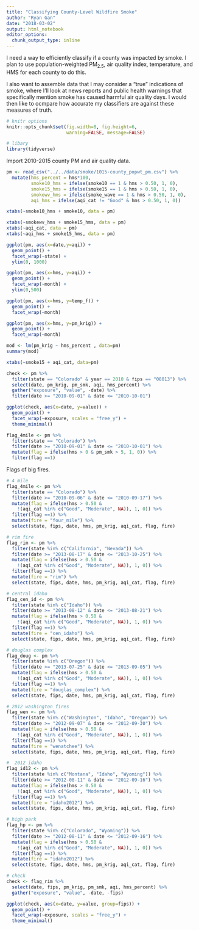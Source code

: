 ```yaml
---
title: "Classifying County-Level Wildfire Smoke"
author: "Ryan Gan"
date: "2018-03-02"
output: html_notebook
editor_options: 
  chunk_output_type: inline
---
```


I need a way to efficiently classify if a county was impacted by smoke. I plan to use population-weighted PM~2.5~, air quality index, temperature, and HMS for each county to do this. 

I also want to assemble data that I may consider a "true" indications of smoke, where I'll look at news reports and public health warnings that specifically mention smoke has caused harmful air quality days. I would then like to ocmpare how accurate my classifiers are against these measures of truth.

```r
# knitr options
knitr::opts_chunk$set(fig.width=8, fig.height=6, 
                      warning=FALSE, message=FALSE)

# libary
library(tidyverse)
```

Import 2010-2015 county PM and air quality data.

```r
pm <- read_csv("../../data/smoke/1015-county_popwt_pm.csv") %>% 
  mutate(hms_percent = hms*100,
         smoke10_hms = ifelse(smoke10 == 1 & hms > 0.50, 1, 0),
         smoke15_hms = ifelse(smoke15 == 1 & hms > 0.50, 1, 0),
         smokewv_hms = ifelse(smoke_wave == 1 & hms > 0.50, 1, 0),
         aqi_hms = ifelse(aqi_cat != "Good" & hms > 0.50, 1, 0))

xtabs(~smoke10_hms + smoke10, data = pm)

xtabs(~smokewv_hms + smoke15_hms, data = pm)
xtabs(~aqi_cat, data = pm)
xtabs(~aqi_hms + smoke15_hms, data = pm)
```

```r
ggplot(pm, aes(x=date,y=aqi)) +
  geom_point() +
  facet_wrap(~state) +
  ylim(0, 1000)
```

```r
ggplot(pm, aes(x=hms, y=aqi)) +
  geom_point() +
  facet_wrap(~month) +
  ylim(0,500)

ggplot(pm, aes(x=hms, y=temp_f)) +
  geom_point() +
  facet_wrap(~month) 

ggplot(pm, aes(x=hms, y=pm_krig)) +
  geom_point() +
  facet_wrap(~month) 

mod <- lm(pm_krig ~ hms_percent , data=pm)
summary(mod)

xtabs(~smoke15 + aqi_cat, data=pm)
```

```r
check <- pm %>% 
  filter(state == "Colorado" & year == 2010 & fips == "08013") %>% 
  select(date, pm_krig, pm_smk, aqi, hms_percent) %>% 
  gather("exposure", "value", -date) %>% 
  filter(date >= "2010-09-01" & date <= "2010-10-01")

ggplot(check, aes(x=date, y=value)) +
  geom_point() +
  facet_wrap(~exposure, scales = "free_y") +
  theme_minimal()

flag_4mile <- pm %>% 
  filter(state == "Colorado") %>% 
  filter(date >= "2010-09-01" & date <= "2010-10-01") %>% 
  mutate(flag = ifelse(hms > 0 & pm_smk > 5, 1, 0)) %>% 
  filter(flag ==1)
```

Flags of big fires.
```r
# 4 mile
flag_4mile <- pm %>% 
  filter(state == "Colorado") %>% 
  filter(date >= "2010-09-06" & date <= "2010-09-17") %>% 
  mutate(flag = ifelse(hms > 0.50 & 
    !(aqi_cat %in% c("Good", "Moderate", NA)), 1, 0)) %>% 
  filter(flag ==1) %>% 
  mutate(fire = "four_mile") %>% 
  select(state, fips, date, hms, pm_krig, aqi_cat, flag, fire)

# rim fire
flag_rim <- pm %>% 
  filter(state %in% c("California", "Nevada")) %>% 
  filter(date >= "2013-08-17" & date <= "2013-10-25") %>% 
  mutate(flag = ifelse(hms > 0.50 & 
    !(aqi_cat %in% c("Good", "Moderate", NA)), 1, 0)) %>% 
  filter(flag ==1) %>% 
  mutate(fire = "rim") %>% 
  select(state, fips, date, hms, pm_krig, aqi_cat, flag, fire)

# central idaho
flag_cen_id <- pm %>% 
  filter(state %in% c("Idaho")) %>% 
  filter(date >= "2013-08-12" & date <= "2013-08-21") %>% 
  mutate(flag = ifelse(hms > 0.50 & 
    !(aqi_cat %in% c("Good", "Moderate", NA)), 1, 0)) %>% 
  filter(flag ==1) %>% 
  mutate(fire = "cen_idaho") %>% 
  select(state, fips, date, hms, pm_krig, aqi_cat, flag, fire)

# douglas complex
flag_doug <- pm %>% 
  filter(state %in% c("Oregon")) %>% 
  filter(date >= "2013-07-25" & date <= "2013-09-05") %>% 
  mutate(flag = ifelse(hms > 0.50 &
    !(aqi_cat %in% c("Good", "Moderate", NA)), 1, 0)) %>% 
  filter(flag ==1) %>% 
  mutate(fire = "douglas_complex") %>% 
  select(state, fips, date, hms, pm_krig, aqi_cat, flag, fire)

# 2012 washington fires
flag_wen <- pm %>% 
  filter(state %in% c("Washington", "Idaho", "Oregon")) %>% 
  filter(date >= "2012-09-07" & date <= "2012-09-30") %>% 
  mutate(flag = ifelse(hms > 0.50 & 
    !(aqi_cat %in% c("Good", "Moderate", NA)), 1, 0)) %>% 
  filter(flag ==1) %>% 
  mutate(fire = "wenatchee") %>% 
  select(state, fips, date, hms, pm_krig, aqi_cat, flag, fire)

#  2012 idaho
flag_id12 <- pm %>% 
  filter(state %in% c("Montana", "Idaho", "Wyoming")) %>% 
  filter(date >= "2012-08-11" & date <= "2012-09-16") %>% 
  mutate(flag = ifelse(hms > 0.50 & 
    !(aqi_cat %in% c("Good", "Moderate", NA)), 1, 0)) %>% 
  filter(flag ==1) %>% 
  mutate(fire = "idaho2012") %>% 
  select(state, fips, date, hms, pm_krig, aqi_cat, flag, fire)

# high park
flag_hp <- pm %>% 
  filter(state %in% c("Colorado", "Wyoming")) %>% 
  filter(date >= "2012-08-11" & date <= "2012-09-16") %>% 
  mutate(flag = ifelse(hms > 0.50 & 
    !(aqi_cat %in% c("Good", "Moderate", NA)), 1, 0)) %>% 
  filter(flag ==1) %>% 
  mutate(fire = "idaho2012") %>% 
  select(state, fips, date, hms, pm_krig, aqi_cat, flag, fire)

# check
check <- flag_rim %>% 
  select(date, fips, pm_krig, pm_smk, aqi, hms_percent) %>% 
  gather("exposure", "value", -date, -fips) 

ggplot(check, aes(x=date, y=value, group=fips)) +
  geom_point() +
  facet_wrap(~exposure, scales = "free_y") +
  theme_minimal()


```


